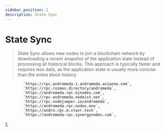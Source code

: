 ```yaml
---
sidebar_position: 2
description: State Sync
---
```


# State Sync

> State Sync allows new nodes to join a blockchain network by downloading a recent snapshot of the application state instead of processing all historical blocks. This approach is typically faster and requires less data, as the application state is usually more concise than the entire block history.



            `https://rpc.andromeda-1.andromeda.aviaone.com`,
            `https://rpc.cosmos.directory/andromeda`,
            `https://andromeda.rpc.kjnodes.com`,
            `https://rpc-andromeda.nodeist.net`,
            `https://rpc.nodejumper.io/andromeda`,
            `https://andromeda.rpc.nodex.one`,
            `https://andro.rpc.m.stavr.tech`,
            `https://andromeda-rpc.synergynodes.com`,
];



<SelectPaste endpoints={endpoints} codeTemplate={stateSync} home={home} binary={binary} tip="Click on any RPC to paste it into the code block." />